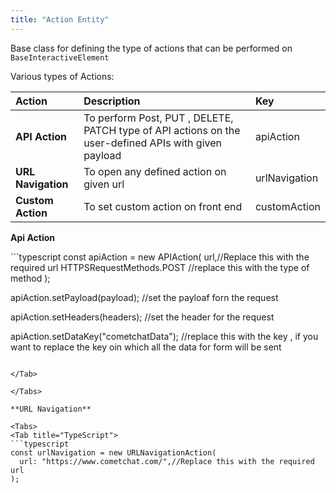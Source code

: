 ```yaml
---
title: "Action Entity"
---
```


Base class for defining the type of actions that can be performed on `BaseInteractiveElement`

Various types of Actions:

| Action             | Description                                                                                          | Key           |
| :------------------ | :---------------------------------------------------------------------------------------------------- | :------------- |
| **API Action**     | To perform Post, PUT , DELETE, PATCH type of API actions on the user-defined APIs with given payload | apiAction     |
| **URL Navigation** | To open any defined action on given url                                                              | urlNavigation |
| **Custom Action**  | To set custom action on front end                                                                    | customAction  |

**Api Action**

<Tabs>
<Tab title="TypeScript">
```typescript
const apiAction = new APIAction(
  url,//Replace this with the required url
	HTTPSRequestMethods.POST //replace this with the type of method
);

  apiAction.setPayload(payload); //set the payloaf forn the request

  apiAction.setHeaders(headers); //set the header for the request

  apiAction.setDataKey("cometchatData"); //replace this with the key , if you want to replace the key oin which all the data for form will be sent
```

</Tab>

</Tabs>

**URL Navigation**

<Tabs>
<Tab title="TypeScript">
```typescript
const urlNavigation = new URLNavigationAction( 
  url: "https://www.cometchat.com/",//Replace this with the required url
);
```

</Tab>

</Tabs>
